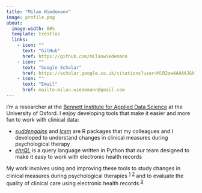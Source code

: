 ```yaml
---
title: "Milan Wiedemann"
image: profile.png
about:
  image-width: 60%
  template: trestles
  links:
    - icon: ""
      text: "GitHub"
      href: https://github.com/milanwiedemann
    - icon: ""
      text: "Google Scholar"
      href: https://scholar.google.co.uk/citations?user=MlR2ow4AAAAJ&hl=en
    - icon: ""
      text: "Email"
      href: mailto:milan.wiedemann@gmail.com
---
```


I'm a researcher at the [Bennett Institute for Applied Data Science](https://www.bennett.ox.ac.uk/) at the University of Oxford.
I enjoy developing tools that make it easier and more fun to work with clinical data:

- [*suddengains*](https://milanwiedemann.github.io/suddengains/) and [*lcsm*](https://milanwiedemann.github.io/lcsm/) are R packages that my colleagues and I developed to understand changes in clinical measures during psychological therapy
- [*ehrQL*](https://github.com/opensafely-core/ehrql) is a query language written in Python that our team designed to make it easy to work with electronic health records


My work involves using and improving these tools to study changes in clinical measures during psychological therapies ^[1](https://doi.org/10.1016/j.brat.2023.104407)^ ^[2](https://doi.org/10.1037/ccp0000488)^ and to evaluate the quality of clinical care using electronic health records ^[3](https://www.medrxiv.org/content/10.1101/2023.07.20.23292883v2)^.
